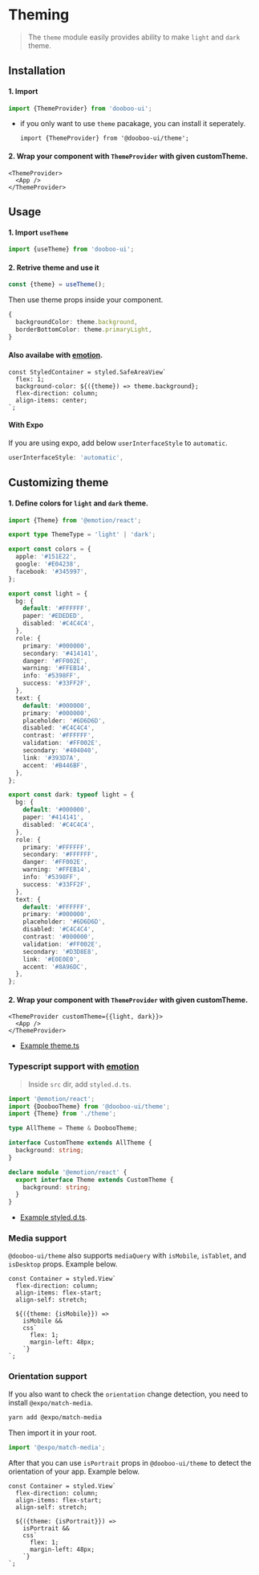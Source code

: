 
<Meta title="Overview/Theming" />

# Theming

> The `theme` module easily provides ability to make `light` and `dark` theme.

## Installation

#### 1. Import

```ts
import {ThemeProvider} from 'dooboo-ui';
```

- if you only want to use `theme` pacakage, you can install it seperately.

  `import {ThemeProvider} from '@dooboo-ui/theme';`

#### 2. Wrap your component with `ThemeProvider` with given customTheme.

```tsx
<ThemeProvider>
  <App />
</ThemeProvider>
```

## Usage

#### 1. Import `useTheme`

```ts
import {useTheme} from 'dooboo-ui';
```

#### 2. Retrive theme and use it

```ts
const {theme} = useTheme();
```

Then use theme props inside your component.

```ts
{
  backgroundColor: theme.background,
  borderBottomColor: theme.primaryLight,
}
```

#### Also availabe with [emotion](https://emotion.sh/docs/@emotion/native).

```tsx
const StyledContainer = styled.SafeAreaView`
  flex: 1;
  background-color: ${({theme}) => theme.background};
  flex-direction: column;
  align-items: center;
`;
```

#### With Expo

If you are using expo, add below `userInterfaceStyle` to `automatic`.

```ts
userInterfaceStyle: 'automatic',
```

## Customizing theme

#### 1. Define colors for `light` and `dark` theme.

```ts
import {Theme} from '@emotion/react';

export type ThemeType = 'light' | 'dark';

export const colors = {
  apple: '#151E22',
  google: '#E04238',
  facebook: '#345997',
};

export const light = {
  bg: {
    default: '#FFFFFF',
    paper: '#EDEDED',
    disabled: '#C4C4C4',
  },
  role: {
    primary: '#000000',
    secondary: '#414141',
    danger: '#FF002E',
    warning: '#FFEB14',
    info: '#5398FF',
    success: '#33FF2F',
  },
  text: {
    default: '#000000',
    primary: '#000000',
    placeholder: '#6D6D6D',
    disabled: '#C4C4C4',
    contrast: '#FFFFFF',
    validation: '#FF002E',
    secondary: '#404040',
    link: '#393D7A',
    accent: '#B446BF',
  },
};

export const dark: typeof light = {
  bg: {
    default: '#000000',
    paper: '#414141',
    disabled: '#C4C4C4',
  },
  role: {
    primary: '#FFFFFF',
    secondary: '#FFFFFF',
    danger: '#FF002E',
    warning: '#FFEB14',
    info: '#5398FF',
    success: '#33FF2F',
  },
  text: {
    default: '#FFFFFF',
    primary: '#000000',
    placeholder: '#6D6D6D',
    disabled: '#C4C4C4',
    contrast: '#000000',
    validation: '#FF002E',
    secondary: '#D3D8E8',
    link: '#E0E0E0',
    accent: '#8A96DC',
  },
};
```

#### 2. Wrap your component with `ThemeProvider` with given customTheme.

```tsx
<ThemeProvider customTheme={{light, dark}}>
  <App />
</ThemeProvider>
```

- [Example theme.ts](https://github.com/dooboolab/hackatalk/blob/master/client/src/theme.ts)

### Typescript support with [emotion](https://emotion.sh/docs/typescript#define-a-theme)

> Inside `src` dir, add `styled.d.ts`.

```ts
import '@emotion/react';
import {DoobooTheme} from '@dooboo-ui/theme';
import {Theme} from './theme';

type AllTheme = Theme & DoobooTheme;

interface CustomTheme extends AllTheme {
  background: string;
}

declare module '@emotion/react' {
  export interface Theme extends CustomTheme {
    background: string;
  }
}
```

- [Example styled.d.ts](https://github.com/dooboolab/hackatalk/blob/master/client/src/styled.d.ts).

### Media support

`@dooboo-ui/theme` also supports `mediaQuery` with `isMobile`, `isTablet`, and `isDesktop` props. Example below.

```tsx
const Container = styled.View`
  flex-direction: column;
  align-items: flex-start;
  align-self: stretch;

  ${({theme: {isMobile}}) =>
    isMobile &&
    css`
      flex: 1;
      margin-left: 48px;
    `}
`;
```

### Orientation support

If you also want to check the `orientation` change detection, you need to install `@expo/match-media`.

```sh
yarn add @expo/match-media
```

Then import it in your root.

```ts
import '@expo/match-media';
```

After that you can use `isPortrait` props in `@dooboo-ui/theme` to detect the orientation of your app. Example below.

```tsx
const Container = styled.View`
  flex-direction: column;
  align-items: flex-start;
  align-self: stretch;

  ${({theme: {isPortrait}}) =>
    isPortrait &&
    css`
      flex: 1;
      margin-left: 48px;
    `}
`;
```
